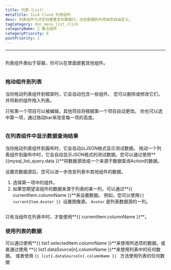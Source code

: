 ```yaml
---
title: 列表（List）
metaTitle: ILLA Cloud 列表组件
desc: 列表组件允许您创建重复的数据行，这些数据的外观由您自由定义。
tagCategory: doc_menu_list_click
categoryName: 🧬 集合组件
categoryPriority: 6
postPriority: 1
---
```


* * *

## <h2 hidden>列表（List）</h2>

列表组件类似于容器，你可以在里面嵌套其他组件。

<img
  src='https://cdn.illacloud.com/official-website/img/docs/assemble/list.png'
  alt=""
/>

### 拖动组件到列表

当你拖动列表组件到框架时，它会自动包含一些组件。 您可以删除或修改它们，并将新的组件拖入列表。 

只有第一个项目可以被编辑，其他项目将根据第一个项目自动更改。 你也可以选中第一项，通过拖动bar来改变每一项的高度。

<img
  src='https://cdn.illacloud.com/official-website/img/docs/assemble/list1.png'
  alt=""
/>

### 在列表组件中显示数据查询结果

当你拖动列表组件到画布时，它会自动以JSON格式显示测试数据。 拖动一个列表组件到画布中时，它会自动显示JSON格式的测试数据。您可以通过使用**{{mysql_list_query.data }}**将数据源改成一个来源于数据查询Action的数据。 

设置完数据源后，您可以进一步改变列表中其他组件的数据。

1.  选择第一项中的组件。 
2.  如果您期望该组件的数据来源于列表的某一列，可以通过**{{ currentItem.columnName }}**来设置数据。 例如，您可以使用`{{ currentItem.Avater }} `设置图像源。 `Avater` 是列表数据源的一列。

<img
  src='https://cdn.illacloud.com/official-website/img/docs/assemble/list2.png'
  alt=""
/>

只有当组件在列表中时，才能使用**{{ currentItem.columnName }}**。 

### 使用列表的数据

可以通过使用**{{ list1.selectedItem.columnName }}**来使用所选项的数据。或者通过使用 **{{ list1.dataSource[n].columnName }}**来使用列表中的任何数据。 或者使用 `{{ list1.dataSource[n].columnName }} ` 方法使用列表的任何数据

<img
  src='https://cdn.illacloud.com/official-website/img/docs/assemble/list3.png'
  alt=""
/>
